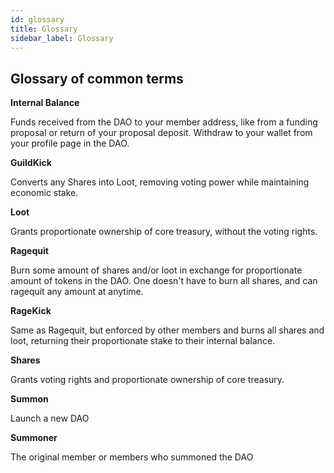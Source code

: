 ```yaml
---
id: glossary
title: Glossary
sidebar_label: Glossary
---
```


## Glossary of common terms

**Internal Balance**

Funds received from the DAO to your member address, like from a funding proposal or return of your proposal deposit. Withdraw to your wallet from your profile page in the DAO.

**GuildKick**

Converts any Shares into Loot, removing voting power while maintaining economic stake.

**Loot**

Grants proportionate ownership of core treasury, without the voting rights.

**Ragequit**

Burn some amount of shares and/or loot in exchange for proportionate amount of tokens in the DAO. One doesn't have to burn all shares, and can ragequit any amount at anytime.

**RageKick**

Same as Ragequit, but enforced by other members and burns all shares and loot, returning their proportionate stake to their internal balance.

**Shares**

Grants voting rights and proportionate ownership of core treasury.

**Summon**

Launch a new DAO

**Summoner**

The original member or members who summoned the DAO
